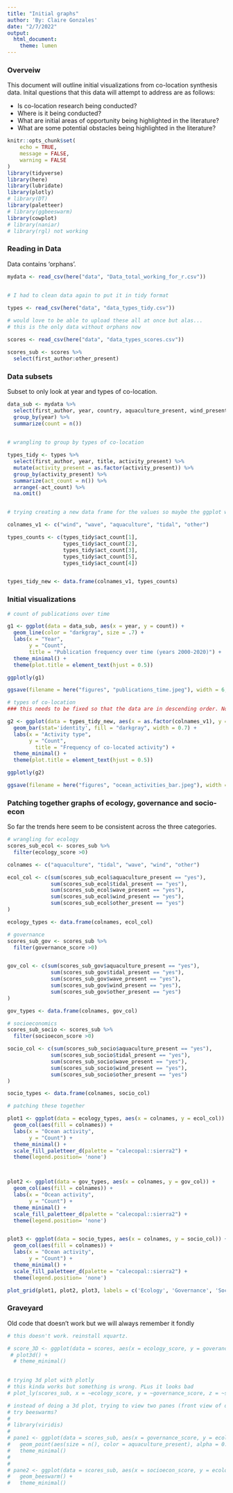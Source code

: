 ```yaml
---
title: "Initial graphs"
author: 'By: Claire Gonzales'
date: "2/7/2022"
output: 
  html_document: 
    theme: lumen
---
```


### Overveiw

This document will outline initial visualizations from co-location synthesis data. Inital questions that this data will attempt to address are as follows:

- Is co-location research being conducted?
- Where is it being conducted?
- What are initial areas of opportunity being highlighted in the literature?
- What are some potential obstacles being highlighted in the literature? 


```r
knitr::opts_chunk$set(
	echo = TRUE,
	message = FALSE,
	warning = FALSE
)
library(tidyverse)
library(here)
library(lubridate)
library(plotly)
# library(DT)
library(paletteer)
# library(ggbeeswarm)
library(cowplot)
# library(naniar)
# library(rgl) not working
```

### Reading in Data

Data contains 'orphans'. 

```r

mydata <- read_csv(here("data", "Data_total_working_for_r.csv"))
  
```


```r
# I had to clean data again to put it in tidy format

types <- read_csv(here("data", "data_types_tidy.csv"))
```

```r
# would love to be able to upload these all at once but alas...
# this is the only data without orphans now

scores <- read_csv(here("data", "data_types_scores.csv"))

scores_sub <- scores %>%
  select(first_author:other_present)
```


### Data subsets

Subset to only look at year and types of co-location. 

```r
data_sub <- mydata %>% 
  select(first_author, year, country, aquaculture_present, wind_present, wave_present, tidal_present, other_present) %>% 
  group_by(year) %>% 
  summarize(count = n())
  

```


```r
# wrangling to group by types of co-location

types_tidy <- types %>% 
  select(first_author, year, title, activity_present) %>% 
  mutate(activity_present = as.factor(activity_present)) %>% 
  group_by(activity_present) %>% 
  summarize(act_count = n()) %>% 
  arrange(-act_count) %>% 
  na.omit()


# trying creating a new data frame for the values so maybe the ggplot will be happier

colnames_v1 <- c("wind", "wave", "aquaculture", "tidal", "other")

types_counts <- c(types_tidy$act_count[1],
                  types_tidy$act_count[2],
                  types_tidy$act_count[3],
                  types_tidy$act_count[5],
                  types_tidy$act_count[4])


types_tidy_new <- data.frame(colnames_v1, types_counts)

```


### Initial visualizations

```r
# count of publications over time

g1 <- ggplot(data = data_sub, aes(x = year, y = count)) +
  geom_line(color = "darkgray", size = .7) +
  labs(x = "Year",
       y = "Count",
       title = "Publication frequency over time (years 2000-2020)") +
  theme_minimal() +
  theme(plot.title = element_text(hjust = 0.5))

ggplotly(g1)
```


```r
ggsave(filename = here("figures", "publications_time.jpeg"), width = 6, height = 5, units = "in")

```


```r
# types of co-location
### this needs to be fixed so that the data are in descending order. Not sure whats wrong

g2 <- ggplot(data = types_tidy_new, aes(x = as.factor(colnames_v1), y = types_counts)) +
  geom_bar(stat='identity', fill = "darkgray", width = 0.7) +
  labs(x = "Activity type",
       y = "Count",
         title = "Frequency of co-located activity") +
  theme_minimal() +
  theme(plot.title = element_text(hjust = 0.5))

ggplotly(g2)
```


```r
ggsave(filename = here("figures", "ocean_activities_bar.jpeg"), width = 6, height = 5, units = "in")

```

### Patching together graphs of ecology, governance and socio-econ

So far the trends here seem to be consistent across the three categories.

```r
# wrangling for ecology
scores_sub_ecol <- scores_sub %>%
  filter(ecology_score >0) 

colnames <- c("aquaculture", "tidal", "wave", "wind", "other")

ecol_col <- c(sum(scores_sub_ecol$aquaculture_present == "yes"),
              sum(scores_sub_ecol$tidal_present == "yes"),
              sum(scores_sub_ecol$wave_present == "yes"),
              sum(scores_sub_ecol$wind_present == "yes"),
              sum(scores_sub_ecol$other_present == "yes")
)

ecology_types <- data.frame(colnames, ecol_col)

# governance
scores_sub_gov <- scores_sub %>%
  filter(governance_score >0) 


gov_col <- c(sum(scores_sub_gov$aquaculture_present == "yes"),
              sum(scores_sub_gov$tidal_present == "yes"),
              sum(scores_sub_gov$wave_present == "yes"),
              sum(scores_sub_gov$wind_present == "yes"),
              sum(scores_sub_gov$other_present == "yes")
)

gov_types <- data.frame(colnames, gov_col)

# socioeconomics
scores_sub_socio <- scores_sub %>%
  filter(socioecon_score >0) 

socio_col <- c(sum(scores_sub_socio$aquaculture_present == "yes"),
              sum(scores_sub_socio$tidal_present == "yes"),
              sum(scores_sub_socio$wave_present == "yes"),
              sum(scores_sub_socio$wind_present == "yes"),
              sum(scores_sub_socio$other_present == "yes")
)

socio_types <- data.frame(colnames, socio_col)

```

```r
# patching these together

plot1 <- ggplot(data = ecology_types, aes(x = colnames, y = ecol_col)) +
  geom_col(aes(fill = colnames)) +
  labs(x = "Ocean activity",
       y = "Count") +
  theme_minimal() +
  scale_fill_paletteer_d(palette = "calecopal::sierra2") +
  theme(legend.position= 'none')



plot2 <- ggplot(data = gov_types, aes(x = colnames, y = gov_col)) +
  geom_col(aes(fill = colnames)) +
  labs(x = "Ocean activity",
       y = "Count") +
  theme_minimal() +
  scale_fill_paletteer_d(palette = "calecopal::sierra2") +
  theme(legend.position= 'none')


plot3 <- ggplot(data = socio_types, aes(x = colnames, y = socio_col)) +
  geom_col(aes(fill = colnames)) +
  labs(x = "Ocean activity",
       y = "Count") +
  theme_minimal() +
  scale_fill_paletteer_d(palette = "calecopal::sierra2") +
  theme(legend.position= 'none')

plot_grid(plot1, plot2, plot3, labels = c('Ecology', 'Governance', 'Socio-economics'), label_size = 10, label_x = c(0.3, 0.3, 0.2), align = "h")

```



### Graveyard
Old code that doesn't work but we will always remember it fondly

```r
# this doesn't work. reinstall xquartz.

# score_3D <- ggplot(data = scores, aes(x = ecology_score, y = goverance_score, z = socioecon_scores)) +
 # plot3d() +
  # theme_minimal()
  
```

```r
# trying 3d plot with plotly
# this kinda works but something is wrong. PLus it looks bad
# plot_ly(scores_sub, x = ~ecology_score, y = ~governance_score, z = ~socioecon_score, type ="scatter3d", mode ="markers", color = ~aquaculture_present)
```

```r
# instead of doing a 3d plot, trying to view two panes (front view of data, side view of data)
# try beeswarms?
# 
# library(viridis)
# 
# pane1 <- ggplot(data = scores_sub, aes(x = governance_score, y = ecology_score)) +
#   geom_point(aes(size = n(), color = aquaculture_present), alpha = 0.7) +
#   theme_minimal()
# 
# 
# pane2 <- ggplot(data = scores_sub, aes(x = socioecon_score, y = ecology_score)) +
#   geom_beeswarm() +
#   theme_minimal()
```


